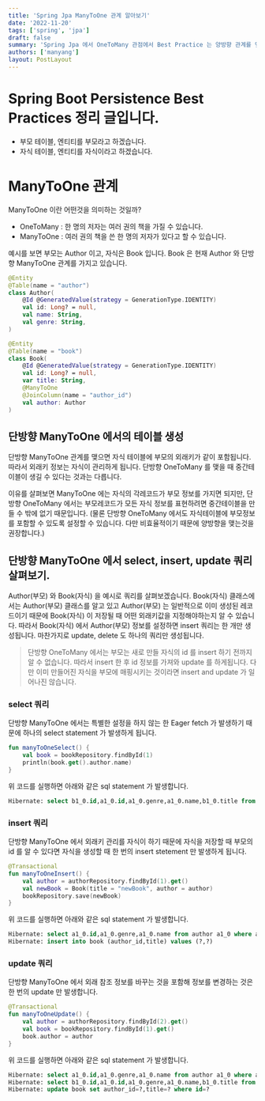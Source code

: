 ```yaml
---
title: 'Spring Jpa ManyToOne 관계 알아보기'
date: '2022-11-20'
tags: ['spring', 'jpa']
draft: false
summary: 'Spring Jpa 에서 OneToMany 관점에서 Best Practice 는 양방향 관계를 맺는 것이다. 다만 ManyToOne 관계에서는 단방향이어도 상관 없다.'
authors: ['manyang']
layout: PostLayout
---
```


# Spring Boot Persistence Best Practices 정리 글입니다.

- 부모 테이블, 엔티티를 부모라고 하겠습니다.
- 자식 테이블, 엔티티를 자식이라고 하겠습니다.

# ManyToOne 관계

ManyToOne 이란 어떤것을 의미하는 것일까?

- OneToMany : 한 명의 저자는 여러 권의 책을 가질 수 있습니다.
- ManyToOne : 여러 권의 책을 쓴 한 명의 저자가 있다고 할 수 있습니다.

예시를 보면 부모는 Author 이고, 자식은 Book 입니다. Book 은 현재 Author 와 단방향 ManyToOne 관계를 가지고 있습니다.

```kotlin
@Entity
@Table(name = "author")
class Author(
    @Id @GeneratedValue(strategy = GenerationType.IDENTITY)
    val id: Long? = null,
    val name: String,
    val genre: String,
)

@Entity
@Table(name = "book")
class Book(
    @Id @GeneratedValue(strategy = GenerationType.IDENTITY)
    val id: Long? = null,
    var title: String,
    @ManyToOne
    @JoinColumn(name = "author_id")
    val author: Author
)
```

## 단방향 ManyToOne 에서의 테이블 생성

단방향 ManyToOne 관계를 맺으면 자식 테이블에 부모의 외래키가 같이 포함됩니다. 따라서 외래키 정보는 자식이 관리하게 됩니다.
단방향 OneToMany 를 맺을 때 중간테이블이 생길 수 있다는 것과는 다릅니다.

이유를 살펴보면 ManyToOne 에는 자식의 각레코드가 부모 정보를 가지면 되지만, 단방향 OneToMany 에서는 부모레코드가 모든 자식 정보를 표현하려면 중간테이블을 만들 수 밖에 없기 때문입니다.
(물론 단방향 OneToMany 에서도 자식테이블에 부모정보를 포함할 수 있도록 설정할 수 있습니다. 다만 비효율적이기 때문에 양방향을 맺는것을 권장합니다.)

## 단방향 ManyToOne 에서 select, insert, update 쿼리 살펴보기.

Author(부모) 와 Book(자식) 을 예시로 쿼리를 살펴보겠습니다.
Book(자식) 클래스에서는 Author(부모) 클래스를 알고 있고 Author(부모) 는 일반적으로 이미 생성된 레코드이기 때문에 Book(자식) 이 저장될 때 어떤 외래키값을 지정해야하는지 알 수 있습니다.
따라서 Book(자식) 에서 Author(부모) 정보를 설정하면 insert 쿼리는 한 개만 생성됩니다. 마찬가지로 update, delete 도 하나의 쿼리만 생성됩니다.

> 단방향 OneToMany 에서는 부모는 새로 만들 자식의 id 를 insert 하기 전까지 알 수 없습니다. 따라서 insert 한 후 id 정보를 가져와 update 를 하게됩니다.
> 다만 이미 만들어진 자식을 부모에 매핑시키는 것이라면 insert and update 가 일어나진 않습니다.


### select 쿼리

단방향 ManyToOne 에서는 특별한 설정을 하지 않는 한 Eager fetch 가 발생하기 때문에 하나의 select statement 가 발생하게 됩니다.

```kotlin
fun manyToOneSelect() {
    val book = bookRepository.findById(1)
    println(book.get().author.name)
}
```

위 코드를 실행하면 아래와 같은 sql statement 가 발생합니다.

```sql
Hibernate: select b1_0.id,a1_0.id,a1_0.genre,a1_0.name,b1_0.title from book b1_0 left join author a1_0 on a1_0.id=b1_0.author_id where b1_0.id=?
```

### insert 쿼리

단방향 ManyToOne 에서 외래키 관리를 자식이 하기 때문에 자식을 저장할 때 부모의 id 를 알 수 있다면 자식을 생성할 때 한 번의 insert stetement 만 발생하게 됩니다.

```kotlin
@Transactional
fun manyToOneInsert() {
    val author = authorRepository.findById(1).get()
    val newBook = Book(title = "newBook", author = author)
    bookRepository.save(newBook)
}
```

위 코드를 실행하면 아래와 같은 sql statement 가 발생합니다.

```sql
Hibernate: select a1_0.id,a1_0.genre,a1_0.name from author a1_0 where a1_0.id=?
Hibernate: insert into book (author_id,title) values (?,?)
```

### update 쿼리

단방향 ManyToOne 에서 외래 참조 정보를 바꾸는 것을 포함해 정보를 변경하는 것은 한 번의 update 만 발생합니다.

```kotlin
@Transactional
fun manyToOneUpdate() {
    val author = authorRepository.findById(2).get()
    val book = bookRepository.findById(1).get()
    book.author = author
}
```

위 코드를 실행하면 아래와 같은 sql statement 가 발생합니다.

```sql
Hibernate: select a1_0.id,a1_0.genre,a1_0.name from author a1_0 where a1_0.id=?
Hibernate: select b1_0.id,a1_0.id,a1_0.genre,a1_0.name,b1_0.title from book b1_0 left join author a1_0 on a1_0.id=b1_0.author_id where b1_0.id=?
Hibernate: update book set author_id=?,title=? where id=?
```